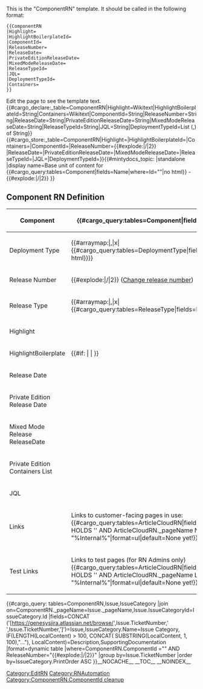 <noinclude>
This is the "ComponentRN" template.
It should be called in the following format:
<pre>
{{ComponentRN
|Highlight=
|HighlightBoilerplateId=
|ComponentId=
|ReleaseNumber=
|ReleaseDate=
|PrivateEditionReleaseDate=
|MixedModeReleaseDate=
|ReleaseTypeId=
|JQL=
|DeploymentTypeId=
|Containers=
}}
</pre>
Edit the page to see the template text.
{{#cargo_declare:_table=ComponentRN|Highlight=Wikitext|HighlightBoilerplateId=String|Containers=Wikitext|ComponentId=String|ReleaseNumber=String|ReleaseDate=String|PrivateEditionReleaseDate=String|MixedModeReleaseDate=String|ReleaseTypeId=String|JQL=String|DeploymentTypeId=List (,) of String}}
</noinclude><includeonly>{{#cargo_store:_table=ComponentRN|Highlight={{{Highlight|}}}|HighlightBoilerplateId={{{HighlightBoilerplateId|}}}|Containers={{{Containers|}}}|ComponentId={{{ComponentId|}}}|ReleaseNumber={{#explode:{{FULLPAGENAME}}|/|2}}
|ReleaseDate={{{ReleaseDate|}}}|PrivateEditionReleaseDate={{{PrivateEditionReleaseDate|}}}|MixedModeReleaseDate={{{MixedModeReleaseDate|}}}|ReleaseTypeId={{{ReleaseTypeId|}}}|JQL={{{JQL|}}}|DeploymentTypeId={{{DeploymentTypeId|}}}}}{{#mintydocs_topic:
|standalone
|display name=Base unit of content for {{#cargo_query:tables=Component|fields=Name|where=Id="{{{ComponentId|}}}"|no html}} - {{#explode:{{FULLPAGENAME}}|/|2}}
}}
==Component RN Definition==
{| class="wikitable"
! Component
| {{#cargo_query:tables=Component|fields=Name|where=Id="{{{ComponentId|}}}"|no html}}
|-
! Deployment Type
| {{#arraymap:{{{DeploymentTypeId|}}}|,|x|{{#cargo_query:tables=DeploymentType|fields=Name|where=Id="x"|no html}}}}
|-
! Release Number
| {{#explode:{{FULLPAGENAME}}|/|2}} ([[Special:MovePage/{{FULLPAGENAME}}|Change release number]])
|-
!Release Type
| {{#arraymap:{{{ReleaseTypeId|}}}|,|x|{{#cargo_query:tables=ReleaseType|fields=Name|where=Id="x"|no html}}}}
|-
!Highlight
|{{{Highlight|}}}
|-
!HighlightBoilerplate
|{{#if: {{{HighlightBoilerplateId|}}} | {{Template:{{{HighlightBoilerplateId|}}}|{{{ReleaseNumber|}}}}} |  }}
|-
! Release Date
| {{{ReleaseDate|}}}
|-
! Private Edition Release Date
| {{{PrivateEditionReleaseDate|}}}
|-
! Mixed Mode Release ReleaseDate
| {{{MixedModeReleaseDate|}}}
|-
! Private Edition Containers List
| 
{{{Containers|}}}
|-
! JQL
| {{{JQL|}}}
|-
! Links
| Links to customer-facing pages in use:
{{#cargo_query:tables=ArticleCloudRN|field=_pageName|where=ComponentId HOLDS '{{{ComponentId|}}}' AND ArticleCloudRN._pageName NOT LIKE "%Internal%"|format=ul|default=None yet!}}
|-
!Test Links
| Links to test pages (for RN Admins only)
{{#cargo_query:tables=ArticleCloudRN|field=_pageName|where=ComponentId HOLDS '{{{ComponentId|}}}' AND ArticleCloudRN._pageName LIKE "%Internal%"|format=ul|default=None yet!}}
|}{{#cargo_query:
tables=ComponentRN,Issue,IssueCategory
|join on=ComponentRN._pageName=Issue._pageName,Issue.IssueCategoryId=IssueCategory.Id
|fields=CONCAT ('[https://genesysjira.atlassian.net/browse/',Issue.TicketNumber,' ',Issue.TicketNumber,']')=Issue,IssueCategory.Name=Issue Category,<!--DeploymentType.Name=Deployment Type,-->IF(LENGTH(LocalContent) > 100, CONCAT(
SUBSTRING(LocalContent, 1, 100),"..."), LocalContent)=Description,SupportingDocumentation
|format=dynamic table
|where=ComponentRN.ComponentId ="{{{ComponentId|}}}" AND ReleaseNumber="{{#explode:{{FULLPAGENAME}}|/|2}}"
|group by=Issue.TicketNumber
|order by=IssueCategory.PrintOrder ASC
}}__NOCACHE__
__TOC__
__NOINDEX__
[[Category:EditRN]]</includeonly>
<noinclude>[[Category:RNAutomation]][[Category:ComponentRN.ComponentId cleanup]]</noinclude>
